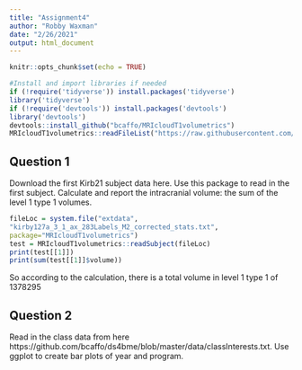```yaml
---
title: "Assignment4"
author: "Robby Waxman"
date: "2/26/2021"
output: html_document
---
```


```r
knitr::opts_chunk$set(echo = TRUE)
```


```r
#Install and import libraries if needed
if (!require('tidyverse')) install.packages('tidyverse')
library('tidyverse')
if (!require('devtools')) install.packages('devtools')
library('devtools')
devtools::install_github("bcaffo/MRIcloudT1volumetrics")
MRIcloudT1volumetrics::readFileList("https://raw.githubusercontent.com/neuroconductor/kirby21.mricloud/master/inst/visit_1/127/kirby_3_1_ax_283Labels_M2_corrected_stats.txt")
```
## Question 1
Download the first Kirb21 subject data here. Use this package to read in the first subject. Calculate and report the intracranial volume: the sum of the level 1 type 1 volumes.

```r
fileLoc = system.file("extdata",
"kirby127a_3_1_ax_283Labels_M2_corrected_stats.txt",
package="MRIcloudT1volumetrics")
test = MRIcloudT1volumetrics::readSubject(fileLoc)
print(test[[1]])
print(sum(test[[1]]$volume))
```
So according to the calculation, there is a total volume in level 1 type 1 of 1378295


## Question 2
Read in the class data from here https://github.com/bcaffo/ds4bme/blob/master/data/classInterests.txt. Use ggplot to create bar plots of year and program.
```r

```

